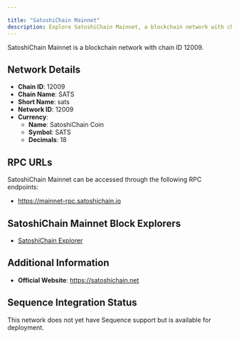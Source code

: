 ```yaml
---

title: "SatoshiChain Mainnet"
description: Explore SatoshiChain Mainnet, a blockchain network with chain ID 12009. Learn about its native currency, SatoshiChain Coin, and how to interact with the network.
---
```




SatoshiChain Mainnet is a blockchain network with chain ID 12009.

## Network Details

- **Chain ID**: 12009
- **Chain Name**: SATS
- **Short Name**: sats
- **Network ID**: 12009
- **Currency**: 
  - **Name**: SatoshiChain Coin
  - **Symbol**: SATS
  - **Decimals**: 18

## RPC URLs

SatoshiChain Mainnet can be accessed through the following RPC endpoints:

- https://mainnet-rpc.satoshichain.io

## SatoshiChain Mainnet Block Explorers

- [SatoshiChain Explorer](https://satoshiscan.io)

## Additional Information

- **Official Website**: https://satoshichain.net

## Sequence Integration Status

This network does not yet have Sequence support but is available for deployment.

